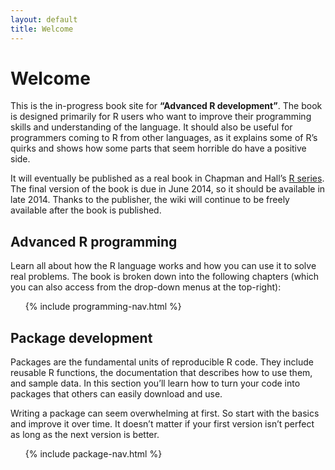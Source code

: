```yaml
---
layout: default
title: Welcome
---
```


# Welcome

This is the in-progress book site for __"Advanced R development"__. The book is designed primarily for R users who want to improve their programming skills and understanding of the language.  It should also be useful for programmers coming to R from other languages, as it explains some of R's quirks and shows how some parts that seem horrible do have a positive side.

It will eventually be published as a real book in Chapman and Hall's [R series](http://www.crcpress.com/browse/series/crctherser).  The final version of the book is due in June 2014, so it should be available in late 2014. Thanks to the publisher, the wiki will continue to be freely available after the book is published.

## Advanced R programming

Learn all about how the R language works and how you can use it to solve real problems. The book is broken down into the following chapters (which you can also access from the drop-down menus at the top-right):

<ul class="toc">
  {% include programming-nav.html %}
</ul>

## Package development

Packages are the fundamental units of reproducible R code. They include reusable R functions, the documentation that describes how to use them, and sample data. In this section you'll learn how to turn your code into packages that others can easily download and use.

Writing a package can seem overwhelming at first. So start with the basics and improve it over time. It doesn't matter if your first version isn't perfect as long as the next version is better.

<ul class="toc">
  {% include package-nav.html %}
</ul>
